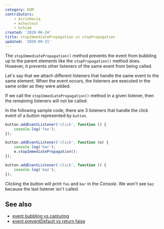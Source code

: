 ```yaml
---
category: DOM
contributors:
    - AzrizHaziq
    - mchestnut
    - hchiam
created: '2020-06-24'
title: stopImmediatePropagation vs stopPropagation
updated: '2020-09-21'
---
```


The `stopImmediatePropagation()` method prevents the event from bubbling up to the parent elements like the `stopPropagation()` method does.
However, it prevents other listeners of the same event from being called.

Let's say that we attach different listeners that handle the same event to the same element. When the event occurs, the listeners are executed in the same order as they were added.

If we call the `stopImmediatePropagation()` method in a given listener, then the remaining listeners will not be called.

In the following sample code, there are 3 listeners that handle the click event of a button represented by `button`.

```js
button.addEventListener('click', function () {
    console.log('foo');
});

button.addEventListener('click', function (e) {
    console.log('bar');
    e.stopImmediatePropagation();
});

button.addEventListener('click', function () {
    console.log('baz');
});
```

Clicking the button will print `foo` and `bar` in the _Console_. We won't see `baz` because the last listener isn't called.

## See also

-   [event bubbling vs capturing](https://phuoc.ng/collection/this-vs-that/event-bubbling-vs-capturing)
-   [event.preventDefault vs return false](https://phuoc.ng/collection/this-vs-that/event-prevent-default-vs-return-false)
